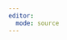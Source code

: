 ```yaml
---
editor: 
  mode: source
---
```


<!-- 
tiny-shortex for Quarto
restricted to macros supported by KaTeX
-->

\newcommand{\ensuremath}[1]{#1}

<!-- common sets and set operations -->
\newcommand{\reals}{\ensuremath{\mathbb{R}}}
\newcommand{\ints}{\ensuremath{\mathbb{Z}}}
\newcommand{\rats}{\ensuremath{\mathbb{Q}}}
\newcommand{\nats}{\ensuremath{\mathbb{N}}}
\newcommand{\comps}{\ensuremath{\mathbb{C}}}

<!-- text shortcuts -->
\newcommand{\iid}{\textrm{i.i.d.}\@\xspace}
\newcommand{\as}{\textrm{a.s.}\@\xspace}
\newcommand{\aev}{\textrm{a.e.}\@\xspace}

<!-- convergence -->
\newcommand{\convas}{\overset{a.s.}{\to}}
\newcommand{\convp}{\overset{p}{\to}}
\newcommand{\convd}{\overset{d}{\to}}
\newcommand{\eqd}{\overset{d}{=}}
\newcommand{\eqas}{\overset{a.s.}{=}}

<!-- unary functions -->
\newcommand{\pr}{\mathbb{P}}  
\newcommand{\ex}{\mathbb{E}}
\newcommand{\law}{\mathcal{L}} 
\newcommand{\var}{\operatorname{Var}}
\newcommand{\cov}{\operatorname{Cov}}	
\newcommand{\cor}{\operatorname{Corr}}
\newcommand{\supp}{\operatorname{supp}} 

<!-- binary operators -->
\newcommand{\dist}{\sim}
\newcommand{\distiid}{\overset{\text{iid}}{\dist}}
\newcommand{\distind}{\overset{\text{ind}}{\dist}}

<!-- independence -->
\def\independenT#1#2{\mathrel{\rlap{$#1#2$}\mkern4mu{#1#2}}}
\newcommand\indep{\protect\mathpalette{\protect\independenT}{\perp}} 

<!-- parametric distributions -->
\newcommand{\distNamed}[1]{{\mathrm{#1}}}
\newcommand{\distNorm}{\mathcal{N}}
\newcommand{\distT}{\mathcal{T}}
\newcommand{\distWish}{\mathcal{W}}
\newcommand{\distInvWish}{\mathcal{IW}}
\newcommand{\distLap}{\distNamed{Lap}}
\newcommand{\distChiSq}{\chi^2}
\newcommand{\distUnif}{\distNamed{Unif}}
\newcommand{\distGam}{\distNamed{Gam}}
\newcommand{\distGum}{\distNamed{Gumbel}}
\newcommand{\distGEV}{\distNamed{GEV}}
\newcommand{\distCat}{\distNamed{Categorical}}
\newcommand{\distInvGam}{\distNamed{InvGam}}
\newcommand{\distPoiss}{\distNamed{Poiss}}
\newcommand{\distExp}{\distNamed{Exp}}
\newcommand{\distBeta}{\distNamed{Beta}}
\newcommand{\distBetaPrime}{\distNamed{Beta}'}
\newcommand{\distDir}{\distNamed{Dir}}
\newcommand{\distBinom}{\distNamed{Binom}}
\newcommand{\distMulti}{\distNamed{Multi}}
\newcommand{\distBern}{\distNamed{Bern}}
\newcommand{\distGeom}{\distNamed{Geom}}
\newcommand{\distCauchy}{\distNamed{Cauchy}}
\newcommand{\distVMF}{\distNamed{vMF}}

<!-- nonparametric distributions -->
\newcommand{\distBeP}{\distNamed{BeP}}
\newcommand{\distDP}{\distNamed{DP}}
\newcommand{\distCRP}{\distNamed{CRP}}
\newcommand{\distPYP}{\distNamed{PY}}
\newcommand{\distGP}{{\distNamed{GP}}} 
\newcommand{\distPP}{\distNamed{PP}}
\newcommand{\distBP}{\distNamed{BP}}
\newcommand{\distBPP}{\distNamed{BPP}}
\newcommand{\distGamP}{\distNamed{\Gamma P}}
\newcommand{\distNGamP}{\distNamed{N\Gamma P}}
\newcommand{\distLP}{\distNamed{LP}}
\newcommand{\distObs}{\distNamed{Obs}}
\newcommand{\distCRM}{\distNamed{CRM}}
\newcommand{\distNCRM}{\distNamed{NCRM}}

<!-- calculus -->
\newcommand{\dee}{\mathrm{d}}
\newcommand{\der}[2]{\ensuremath{\frac{\dee #1}{\dee #2}}}
